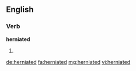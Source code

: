 ==English==

===Verb===
'''herniated'''

# {{past of|herniate}}

[[de:herniated]]
[[fa:herniated]]
[[mg:herniated]]
[[vi:herniated]]